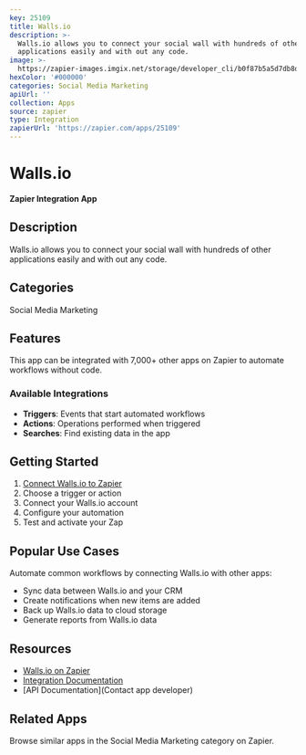 ```yaml
---
key: 25109
title: Walls.io
description: >-
  Walls.io allows you to connect your social wall with hundreds of other
  applications easily and with out any code.
image: >-
  https://zapier-images.imgix.net/storage/developer_cli/b0f87b5a5d7db8d08b9f3bed7a95e6f6_2.png?auto=format%2Ccompress&ixlib=python-3.0.0&q=50
hexColor: '#000000'
categories: Social Media Marketing
apiUrl: ''
collection: Apps
source: zapier
type: Integration
zapierUrl: 'https://zapier.com/apps/25109'
---
```

# Walls.io

**Zapier Integration App**

## Description

Walls.io allows you to connect your social wall with hundreds of other applications easily and with out any code.

## Categories

Social Media Marketing

## Features

This app can be integrated with 7,000+ other apps on Zapier to automate workflows without code.

### Available Integrations

- **Triggers**: Events that start automated workflows
- **Actions**: Operations performed when triggered
- **Searches**: Find existing data in the app

## Getting Started

1. [Connect Walls.io to Zapier](https://zapier.com/apps/25109)
2. Choose a trigger or action
3. Connect your Walls.io account
4. Configure your automation
5. Test and activate your Zap

## Popular Use Cases

Automate common workflows by connecting Walls.io with other apps:

- Sync data between Walls.io and your CRM
- Create notifications when new items are added
- Back up Walls.io data to cloud storage
- Generate reports from Walls.io data

## Resources

- [Walls.io on Zapier](https://zapier.com/apps/25109)
- [Integration Documentation](https://zapier.com/apps/25109/integrations)
- [API Documentation](Contact app developer)

## Related Apps

Browse similar apps in the Social Media Marketing category on Zapier.
